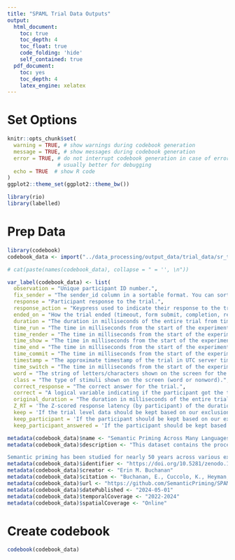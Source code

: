 ```yaml
---
title: "SPAML Trial Data Outputs"
output:
  html_document:
    toc: true
    toc_depth: 4
    toc_float: true
    code_folding: 'hide'
    self_contained: true
  pdf_document:
    toc: yes
    toc_depth: 4
    latex_engine: xelatex
---
```


# Set Options

```r
knitr::opts_chunk$set(
  warning = TRUE, # show warnings during codebook generation
  message = TRUE, # show messages during codebook generation
  error = TRUE, # do not interrupt codebook generation in case of errors,
                # usually better for debugging
  echo = TRUE  # show R code
)
ggplot2::theme_set(ggplot2::theme_bw())

library(rio)
library(labelled)
```

# Prep Data

```r
library(codebook)
codebook_data <- import("../data_processing/output_data/trial_data/sr_trial_data.csv.gz")

# cat(paste(names(codebook_data), collapse = " = '', \n"))

var_label(codebook_data) <- list(
  observation = "Unique participant ID number.",
  fix_sender = "The sender_id column in a sortable format. You can sort the data by observation and this column to ensure it is in trial order.", 
  response = "Participant response to the trial.",
  response_action = "Keypress used to indicate their response to the trial.", 
  ended_on = "How the trial ended (timeout, form submit, completion, response).",
  duration = "The duration in milliseconds of the entire trial from time shown to time end. This variable was set to NA if the trial was incorrectly answered, too long (3000+ms) or too short (<=160ms). The original duration is also preserved.",
  time_run = "The time in milliseconds from the start of the experiment it took to run (start to display) the trial.",
  time_render = "The time in milliseconds from the start of the experiment it took to render (prepare, get ready for) the trial.",
  time_show = "The time in milliseconds from the start of the experiment it took to show the trial on the screen to the participant.",
  time_end = "The time in milliseconds from the start of the experiment it took to end the current trial.",
  time_commit = "The time in milliseconds from the start of the experiment it took to save the current trial.",
  timestamp = "The approximate timestamp of the trial in UTC server time.",
  time_switch = "The time in milliseconds from the start of the experiment it took to switch between the previous trial and the current trial.",
  word = "The string of letters/characters shown on the screen for the trial.",
  class = "The type of stimuli shown on the screen (word or nonword).",
  correct_response = "The correct answer for the trial.",
  correct = "A logical variable indicating if the participant got the trial answer correct.",
  original_duration = "The duration in milliseconds of the entire trial from time shown to time end.",
  Z_RT = 'The Z-scored response latency (by participant) of the duration column.', 
  keep = 'If the trial level data should be kept based on our exclusion rules (not too long < 3000 ms, not too short > 160ms, correctly answered).', 
  keep_participant = 'If the participant should be kept based on our exclusion rules: must be 18 years old, saw at least 100 trials, correctly answered at least 80% of the trials SEEN.', 
  keep_participant_answered = 'If the participant should be kept based on our exclusion rules: must be 18 years old, saw at least 100 trials, correctly answered at least 80% of the trials ANSWERED.')

metadata(codebook_data)$name <- "Semantic Priming Across Many Languages Trial Level Data"
metadata(codebook_data)$description <- "This dataset contains the processed trial data of the data collection from the SPAML project (example in Serbian, but all datasets are the same). The data is presented here in long format, with each trial representing one row in the data. All other trials (consent/demographic screens), fillers, fixation crosses, etc. have been excluded in this version. 

Semantic priming has been studied for nearly 50 years across various experimental manipulations and theoretical frameworks. These studies provide insight into the cognitive underpinnings of semantic representations in both healthy and clinical populations; however, they have suffered from several issues including generally low sample sizes and a lack of diversity in linguistic implementations. Here, we will test the size and the variability of the semantic priming effect across ten languages by creating a large database of semantic priming values, based on an adaptive sampling procedure. Differences in response latencies between related word-pair conditions and unrelated word-pair conditions (i.e., difference score confidence interval is greater than zero) will allow quantifying evidence for semantic priming, whereas improvements in model fit with the addition of a random intercept for language will provide support for variability in semantic priming across languages."
metadata(codebook_data)$identifier <- "https://doi.org/10.5281/zenodo.10888833"
metadata(codebook_data)$creator <- "Erin M. Buchanan"
metadata(codebook_data)$citation <- "Buchanan, E., Cuccolo, K., Heyman, T., Iyer, A., Coles, N., Lewis Jr, N., Peters, K., van Berkel, N., Taylor, J., Van't Veer, A. E., Montefinese, M., Valentine, K. D., Maxwell, N., Türkan, B. N., Williams, G., Oliveros-Chacana, J. C., Röer, J., Fini, C., Acar, O., … Lewis, S. C. (2024). SemanticPriming/SPAML: SPAML v1 Data Release (v1.0.0) [Data set]. Zenodo. https://doi.org/10.5281/zenodo.10888833"
metadata(codebook_data)$url <- "https://github.com/SemanticPriming/SPAML/releases/"
metadata(codebook_data)$datePublished <- "2024-05-01"
metadata(codebook_data)$temporalCoverage <- "2022-2024" 
metadata(codebook_data)$spatialCoverage <- "Online" 
```

# Create codebook

```r
codebook(codebook_data)
```
